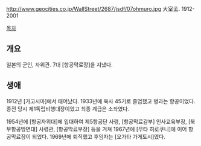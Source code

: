 http://www.geocities.co.jp/WallStreet/2687/jsdf/07ohmuro.jpg
大室孟. 1912-2001

[[목차]]
== 개요 ==
일본의 군인, 자위관. 7대 [항공막료장]을 지냈다.
== 생애 ==
1912년 [가고시마]에서 태어났다. 1933년에 육사 45기로 졸업했고 병과는 항공이었다. 종전 당시 제1독립비행대장이었고 최종 계급은 소좌였다.

1954년에 [항공자위대]에 입대하여 제5항공단 사령, [항공막료감부] 인사교육부장, [북부항공방면대] 사령관, [항공막료부장] 등을 거쳐 1967년에 [무타 히로쿠니]에 이어 항공막료장이 되었다. 1969년에 퇴직했고 후임자는 [오가타 가게토시]였다.

